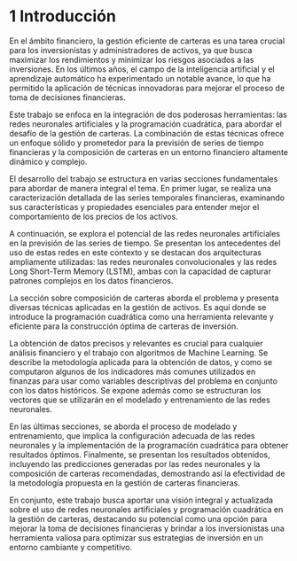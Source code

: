 # 1 Introducción {.unnumbered}

En el ámbito financiero, la gestión eficiente de carteras es una tarea crucial para los inversionistas y administradores de activos, ya que busca maximizar los rendimientos y minimizar los riesgos asociados a las inversiones. En los últimos años, el campo de la inteligencia artificial y el aprendizaje automático ha experimentado un notable avance, lo que ha permitido la aplicación de técnicas innovadoras para mejorar el proceso de toma de decisiones financieras.

Este trabajo se enfoca en la integración de dos poderosas herramientas: las redes neuronales artificiales y la programación cuadrática, para abordar el desafío de la gestión de carteras. La combinación de estas técnicas ofrece un enfoque sólido y prometedor para la previsión de series de tiempo financieras y la composición de carteras en un entorno financiero altamente dinámico y complejo.

El desarrollo del trabajo se estructura en varias secciones fundamentales para abordar de manera integral el tema. En primer lugar, se realiza una caracterización detallada de las series temporales financieras, examinando sus características y propiedades esenciales para entender mejor el comportamiento de los precios de los activos.

A continuación, se explora el potencial de las redes neuronales artificiales en la previsión de las series de tiempo. Se presentan los antecedentes del uso de estas redes en este contexto y se destacan dos arquitecturas ampliamente utilizadas: las redes neuronales convolucionales y las redes Long Short-Term Memory (LSTM), ambas con la capacidad de capturar patrones complejos en los datos financieros.

La sección sobre composición de carteras aborda el problema y presenta diversas técnicas aplicadas en la gestión de activos. Es aquí donde se introduce la programación cuadrática como una herramienta relevante y eficiente para la construcción óptima de carteras de inversión.

La obtención de datos precisos y relevantes es crucial para cualquier análisis financiero y el trabajo con algoritmos de Machine Learning. Se describe la metodología aplicada para la obtención de datos, y como se computaron algunos de los indicadores más comunes utilizados en finanzas para usar como variables descriptivas del problema en conjunto con los datos históricos. Se expone además como se estructuran los vectores que se utilizarán en el modelado y entrenamiento de las redes neuronales.

En las últimas secciones, se aborda el proceso de modelado y entrenamiento, que implica la configuración adecuada de las redes neuronales y la implementación de la programación cuadrática para obtener resultados óptimos. Finalmente, se presentan los resultados obtenidos, incluyendo las predicciones generadas por las redes neuronales y la composición de carteras recomendadas, demostrando así la efectividad de la metodología propuesta en la gestión de carteras financieras.

En conjunto, este trabajo busca aportar una visión integral y actualizada sobre el uso de redes neuronales artificiales y programación cuadrática en la gestión de carteras, destacando su potencial como una opción para mejorar la toma de decisiones financieras y brindar a los inversionistas una herramienta valiosa para optimizar sus estrategias de inversión en un entorno cambiante y competitivo.
